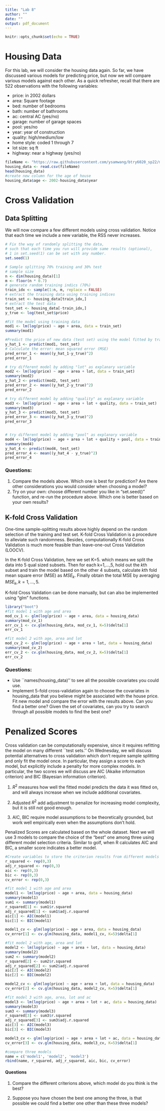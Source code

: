 ```yaml
---
title: "Lab 8"
author: ""
date: ""
output: pdf_document
---
```


```r
knitr::opts_chunk$set(echo = TRUE)
```
#  Housing Data
For this lab, we will consider the housing data again. So far, we have discussed various models for predicting price, but now we will compare various models against each other. As a quick refresher, recall that there are 522 observations with the following variables:

* price: in 2002 dollars
* area: Square footage
* bed: number of bedrooms
* bath: number of bathrooms
* ac: central AC (yes/no)
* garage: number of garage spaces
* pool: yes/no
* year: year of construction
* quality: high/medium/low
* home style: coded 1 through 7
* lot size: sq ft 
* highway: near a highway (yes/no)


```r
fileName <- "https://raw.githubusercontent.com/ysamwang/btry6020_sp22/main/lectureData/estate.csv"
housing_data <- read.csv(fileName)
head(housing_data)
#create new column for the age of house
housing_data$age <- 2002-housing_data$year
```

\newpage
#  Cross Validation
##  Data Splitting
We will now compare a few different models using cross validation. Notice that each time we include a new variable, the RSS never increases.
```r
# Fix the way of randomly splitting the data, 
# such that each time you run will provide same results (optional),
# 1 in set.seed(1) can be set with any number. 
set.seed(1)

# Sample splitting 70% training and 30% test
# sample size
n <- dim(housing_data)[1]
m <- floor(n * 0.7)
# generate random training indics (70%)
train_idx <- sample(1:n, m, replace = FALSE)
# extract the training data using training indices
train_set <- housing_data[train_idx,]
# extract the test data
test_set <- housing_data[-train_idx,]
y_true <- log(test_set$price)

#Fit the model using training data 
mod1 <- lm(log(price) ~ age + area, data = train_set)
summary(mod1)

#Predict the price of new data (test set) using the model fitted by training set
y_hat_1 <- predict(mod1, test_set)
# Calculate the error: mean squared error (MSE) 
pred_error_1 <- mean((y_hat_1-y_true)^2)
pred_error_1

# try different model by adding "lot" as explanary variable
mod2 <- lm(log(price) ~ age + area + lot, data = train_set)
summary(mod2)
y_hat_2 <- predict(mod2, test_set)
pred_error_2 <- mean((y_hat_2-y_true)^2)
pred_error_2

# try different model by adding "quality" as explanary variable
mod3 <- lm(log(price) ~ age + area + lot + quality, data = train_set)
summary(mod3)
y_hat_3 <- predict(mod3, test_set)
pred_error_3 <- mean((y_hat_3-y_true)^2)
pred_error_3


# try different model by adding "pool" as explanary variable
mod4 <- lm(log(price) ~ age + area + lot + quality + pool, data = train_set)
summary(mod4)
y_hat_4 <- predict(mod4, test_set)
pred_error_4 <- mean((y_hat_4 - y_true)^2)
pred_error_4


```

###  Questions: 
1. Compare the models above. Which one is best for prediction? Are there other considerations you would consider when choosing a model? 
2. Try on your own: choose different number you like in "set.seed()" function, and re-run the procedure above. Which one is better based on your own results?

##  K-fold Cross Validation
One-time sample-splitting results above highly depend on the random selection of the training and test set. K-fold Cross Validation is a procedure to alleviate such randomness. Besides, computationally K-fold Cross Validation is much more feasible than leave-one-out Cross Validation (LOOCV).

In the K-fold Cross Validation, here we set K=5. which means we split the data into 5 qual sized subsets. Then for each k=1,...,5, hold out the $k$th subset and train the model based on the other 4 subsets, calculate $k$th fold mean square error (MSE) as $MSE_k$. Finally obtain the total MSE by averaging $MSE_k, k=1,...,5$.

K-fold Cross Validation can be done manually, but can also be implemented using "glm" functions. 

```r
library("boot")
#fit model 1 with age and area
mod_cv_1 <- glm(log(price) ~ age + area, data = housing_data)
summary(mod_cv_1)
err_cv_1 <- cv.glm(housing_data, mod_cv_1, K=5)$delta[1]
err_cv_1

#fit model 2 with age, area and lot
mod_cv_2 <- glm(log(price) ~ age + area + lot, data = housing_data)
summary(mod_cv_2)
err_cv_2 <- cv.glm(housing_data, mod_cv_2, K=5)$delta[1]
err_cv_2
```

###  Questions: 
* Use ``names(housing_data)'' to see all the possible covariates you could use.
* Implement 5-fold cross-validation again to choose the covariates in housing_data that you believe might be associated with the house price. Fit new model and compare the error with the results above. Can you find a better one? Given the set of covariates, can you try to search through all possible models to find the best one? 

#  Penalized Scores
Cross validation can be computationally expensive, since it requires refitting the model on many different ``test sets.'' On Wednesday, we will discuss potential alternatives to cross validation which don't require sample splitting and only fit the model once. In particular, they assign a score to each model, but explicitly include a penalty for more complex models. In particular, the two scores we will discuss are AIC (Akaike information criterion) and BIC (Bayesian information criterion).

1. $R^2$ measures how well the fitted model predicts the data it was fitted on, and will always increase when we include additional covariates. 

2. Adjusted $R^2$ add adjustment to penalize for increasing model complexity, but it is still not good enough. 

3. AIC, BIC require model assumptions to be theoretically grounded, but work
well empirically even when the assumptions don’t hold. 

Penalized Scores are calculated based on the whole dataset. Next we will use 3 models to compare the choice of the "best" one among three using different model selection criteria. Similar to golf, when R calculates AIC and BIC, a smaller score indicates a better model.

```r
#Create variables to store the criterion results from different models
r_squared <- rep(0,3) 
adj_r_squared <- rep(0,3)
aic <- rep(0,3)
bic <- rep(0,3)
cv_error <- rep(0,3)

#fit model 1 with age and area
model1 <- lm(log(price) ~ age + area, data = housing_data)
summary(model1)
sum1 <- summary(model1)
r_squared[1] <- sum1$r.squared
adj_r_squared[1] <- sum1$adj.r.squared
aic[1] <- AIC(model1)
bic[1] <- BIC(model1)

model1_cv <- glm(log(price) ~ age + area, data = housing_data)
cv_error[1] <- cv.glm(housing_data, model1_cv, K=5)$delta[1]

#fit model 2 with age, area and lot
model2 <- lm(log(price) ~ age + area + lot, data = housing_data)
summary(model2)
sum2 <- summary(model2)
r_squared[2] <- sum2$r.squared
adj_r_squared[2] <- sum2$adj.r.squared
aic[2] <- AIC(model2)
bic[2] <- BIC(model2)

model2_cv <- glm(log(price) ~ age + area + lot, data = housing_data)
cv_error[2] <- cv.glm(housing_data, model2_cv, K=5)$delta[1]

#fit model 3 with age, area, lot and ac
model3 <- lm(log(price) ~ age + area + lot + ac, data = housing_data)
summary(model3)
sum3 <- summary(model3)
r_squared[3] <- sum3$r.squared
adj_r_squared[3] <- sum3$adj.r.squared
aic[3] <- AIC(model3)
bic[3] <- BIC(model3)

model3_cv <- glm(log(price) ~ age + area + lot + ac, data = housing_data)
cv_error[3] <- cv.glm(housing_data, model3_cv, K=5)$delta[1]

#compare three models
name = c('model1', 'model2', 'model3')
rbind(name, r_squared, adj_r_squared, aic, bic, cv_error)
```

#### Questions
1. Compare the different criterions above, which model do you think is the best?

2. Suppose you have chosen the best one among the three, is that possible we could find a better one other than these three models? 



